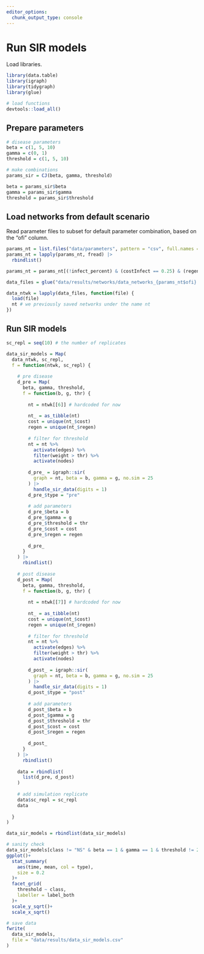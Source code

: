 ```yaml
---
editor_options: 
  chunk_output_type: console
---
```


# Run SIR models

Load libraries.

```r
library(data.table)
library(igraph)
library(tidygraph)
library(glue)

# load functions
devtools::load_all()
```

## Prepare parameters

```r
# disease parameters
beta = c(1, 5, 10)
gamma = c(0, 1)
threshold = c(1, 5, 10)

# make combinations
params_sir = CJ(beta, gamma, threshold)

beta = params_sir$beta
gamma = params_sir$gamma
threshold = params_sir$threshold
```

## Load networks from default scenario

Read parameter files to subset for default parameter combination, based on the "ofi" column.

```r
params_nt = list.files("data/parameters", pattern = "csv", full.names = T)
params_nt = lapply(params_nt, fread) |>
  rbindlist()
```

```r
params_nt = params_nt[(!infect_percent) & (costInfect == 0.25) & (regen_time == 50)]

data_files = glue("data/results/networks/data_networks_{params_nt$ofi}.Rds")
```

```r
data_ntwk = lapply(data_files, function(file) {
  load(file)
  nt # we previously saved networks under the name nt
})
```

## Run SIR models

```r
sc_repl = seq(10) # the number of replicates

data_sir_models = Map(
  data_ntwk, sc_repl,
  f = function(ntwk, sc_repl) {
    
    # pre disease
    d_pre = Map(
      beta, gamma, threshold,
      f = function(b, g, thr) {
        
        nt = ntwk[[6]] # hardcoded for now
        
        nt_ = as_tibble(nt)
        cost = unique(nt_$cost)
        regen = unique(nt_$regen)
        
        # filter for threshold
        nt = nt %>% 
          activate(edges) %>% 
          filter(weight > thr) %>% 
          activate(nodes)
        
        d_pre_ = igraph::sir(
          graph = nt, beta = b, gamma = g, no.sim = 25
        ) |>
          handle_sir_data(digits = 1)
        d_pre_$type = "pre"
        
        # add parameters
        d_pre_$beta = b
        d_pre_$gamma = g
        d_pre_$threshold = thr
        d_pre_$cost = cost
        d_pre_$regen = regen
        
        d_pre_
      }
    ) |>
      rbindlist()
    
    # post disease
    d_post = Map(
      beta, gamma, threshold,
      f = function(b, g, thr) {
        
        nt = ntwk[[7]] # hardcoded for now
        
        nt_ = as_tibble(nt)
        cost = unique(nt_$cost)
        regen = unique(nt_$regen)
        
        # filter for threshold
        nt = nt %>% 
          activate(edges) %>% 
          filter(weight > thr) %>% 
          activate(nodes)
        
        d_post_ = igraph::sir(
          graph = nt, beta = b, gamma = g, no.sim = 25
        ) |>
          handle_sir_data(digits = 1)
        d_post_$type = "post"
        
        # add parameters
        d_post_$beta = b
        d_post_$gamma = g
        d_post_$threshold = thr
        d_post_$cost = cost
        d_post_$regen = regen
        
        d_post_
      }
    ) |>
      rbindlist()
    
    data = rbindlist(
      list(d_pre, d_post)
    )
    
    # add simulation replicate
    data$sc_repl = sc_repl
    data
    
  }
)

data_sir_models = rbindlist(data_sir_models)
```

```r
# sanity check
data_sir_models[class != "NS" & beta == 1 & gamma == 1 & threshold != 2] %>% 
ggplot()+
  stat_summary(
    aes(time, mean, col = type),
    size = 0.2
  )+
  facet_grid(
    threshold ~ class,
    labeller = label_both
  )+
  scale_y_sqrt()+
  scale_x_sqrt()
```


```r
# save data
fwrite(
  data_sir_models,
  file = "data/results/data_sir_models.csv"
)
```

